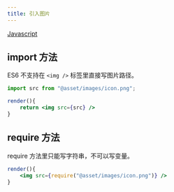 ```yaml
---
title: 引入图片
---
```



<a href="/docs/front-end/javascript">
  <Badge color="primary">Javascript</Badge>
</a>

## import 方法

ES6 不支持在 `<img />` 标签里直接写图片路径。

```jsx
import src from "@asset/images/icon.png";

render(){
    return <img src={src} />
}
```

## require 方法

require 方法里只能写字符串，不可以写变量。

```jsx
render(){
    <img src={require("@asset/images/icon.png")} />
}
```
